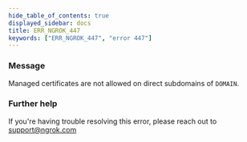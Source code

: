 ```yaml
---
hide_table_of_contents: true
displayed_sidebar: docs
title: ERR_NGROK_447
keywords: ["ERR_NGROK_447", "error 447"]
---
```


### Message

Managed certificates are not allowed on direct subdomains of `DOMAIN`.

### Further help

If you're having trouble resolving this error, please reach out to [support@ngrok.com](mailto:support@ngrok.com?subject=Help%20with%20ERR_NGROK_447)
